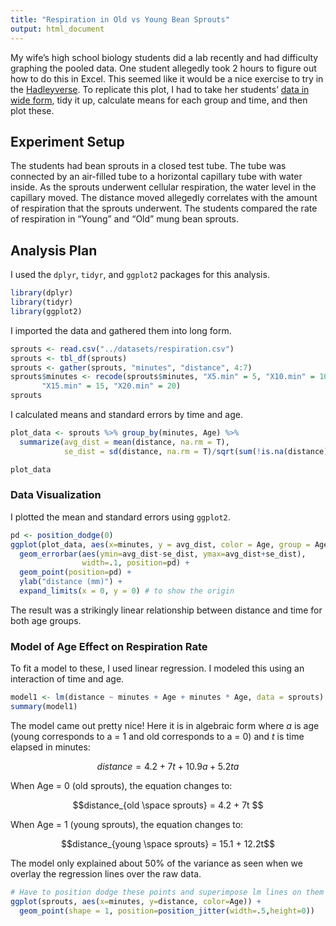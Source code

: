 ```yaml
---
title: "Respiration in Old vs Young Bean Sprouts"
output: html_document
---
```


My wife's high school biology students did a lab recently and had difficulty graphing the pooled data. One student allegedly took 2 hours to figure out how to do this in Excel. This seemed like it would be a nice exercise to try in the [Hadleyverse](http://adolfoalvarez.cl/the-hitchhikers-guide-to-the-hadleyverse/). To replicate this plot, I had to take her students' [data in wide form](https://docs.google.com/spreadsheets/d/1OTymer6lutVLNgZMhOq_LamKwXJpl41nAYSJ7MOC9f0/edit?usp=sharing), tidy it up, calculate means for each group and time, and then plot these. 

## Experiment Setup
The students had bean sprouts in a closed test tube. The tube was connected by an air-filled tube to a horizontal capillary tube with water inside. As the sprouts underwent cellular respiration, the water level in the capillary moved. The distance moved allegedly correlates with the amount of respiration that the sprouts underwent. The students compared the rate of respiration in "Young" and "Old" mung bean sprouts.

## Analysis Plan
I used the `dplyr`, `tidyr`, and `ggplot2` packages for this analysis.
```r
library(dplyr)
library(tidyr)
library(ggplot2)
```

I imported the data and gathered them into long form.
```r
sprouts <- read.csv("../datasets/respiration.csv")
sprouts <- tbl_df(sprouts)
sprouts <- gather(sprouts, "minutes", "distance", 4:7)
sprouts$minutes <- recode(sprouts$minutes, "X5.min" = 5, "X10.min" = 10,
       "X15.min" = 15, "X20.min" = 20)
sprouts
```

I calculated means and standard errors by time and age.
```r
plot_data <- sprouts %>% group_by(minutes, Age) %>% 
  summarize(avg_dist = mean(distance, na.rm = T), 
            se_dist = sd(distance, na.rm = T)/sqrt(sum(!is.na(distance))))

plot_data
```

### Data Visualization
I plotted the mean and standard errors using `ggplot2`.
```r
pd <- position_dodge(0)
ggplot(plot_data, aes(x=minutes, y = avg_dist, color = Age, group = Age)) +
  geom_errorbar(aes(ymin=avg_dist-se_dist, ymax=avg_dist+se_dist), 
                width=.1, position=pd) + 
  geom_point(position=pd) +
  ylab("distance (mm)") +
  expand_limits(x = 0, y = 0) # to show the origin
```

The result was a strikingly linear relationship between distance and time for both age groups. 

### Model of Age Effect on Respiration Rate
To fit a model to these, I used linear regression. I modeled this using an interaction of time and age.

```r
model1 <- lm(distance ~ minutes + Age + minutes * Age, data = sprouts)
summary(model1)
```

The model came out pretty nice! Here it is in algebraic form where $a$ is age (young corresponds to a = 1 and old corresponds to a = 0) and $t$ is time elapsed in minutes:

$$distance = 4.2 + 7t + 10.9a + 5.2ta$$

When Age = 0 (old sprouts), the equation changes to:

$$distance_{old \space sprouts} = 4.2 + 7t $$

When Age = 1 (young sprouts), the equation changes to:

$$distance_{young \space sprouts} = 15.1 + 12.2t$$

The model only explained about 50% of the variance as seen when we overlay the regression lines over the raw data.


```r
# Have to position dodge these points and superimpose lm lines on them
ggplot(sprouts, aes(x=minutes, y=distance, color=Age)) +
  geom_point(shape = 1, position=position_jitter(width=.5,height=0))
```

